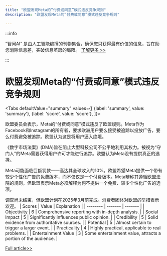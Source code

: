 ```yaml
---
title: "欧盟发现Meta的“付费或同意”模式违反竞争规则"
description: "欧盟发现Meta的“付费或同意”模式违反竞争规则"

---
```



:::info

“智闻AI“ 是由人工智能编撰的刊物集合，确保您只获得最有价值的信息，旨在助您消除信息差，突破信息茧房的局限。  [了解更多 >>](/)

:::

# 欧盟发现Meta的“付费或同意”模式违反竞争规则


<Tabs
	defaultValue="summary"
	values={[
	{label: 'summary', value: 'summary'},
	{label: 'score', value: 'score'},
]}>
<TabItem value="summary">


欧盟委员会表示，Meta的“付费或同意”模式违反了欧盟规则。Meta作为Facebook和Instagram的所有者，要求欧洲用户要么接受被追踪以投放广告，要么付费避免被追踪。欧盟认为这是将用户逼入绝境。

《数字市场法案》(DMA)旨在阻止大型科技公司不公平地利用其权力。被视为“守门人”的Meta需要获得用户许可才能进行追踪。欧盟认为Meta没有提供真正的选择。

Meta可能面临巨额罚款——高达其全球收入的10%。欧盟希望Meta提供一个带有较少个性化广告的免费版本，而不仅仅是一个付费版本。Meta辩称其遵循欧盟法院的规则，但欧盟表示Meta必须解释为何不提供一个免费、较少个性化广告的选项。

调查尚未结束，但欧盟计划在2025年3月前完成。消费者团体对欧盟的举措表示欢迎。
</TabItem>
<TabItem value="score">
	| Scores     | Value   | Explanation |
	| -------- | ------- | ------- |
	| Objectivity  | 6    | Comprehensive reporting with in-depth analysis.    |
	| Social Impact | 5     | Significantly influences public opinion.    |
	| Credibility    | 5    | Solid evidence from authoritative sources.    |
	| Potential    | 5    | Almost certain to trigger a larger event.    |
	| Practicality    | 4    | Highly practical, applicable to real problems.    |
	| Entertainment Value    | 3    | Some entertainment value, attracts a portion of the audience.    |
</TabItem>
</Tabs>

[Full article>>](https://techcrunch.com/2024/07/01/metas-pay-or-consent-model-fails-eu-competition-rules-commission-finds/)
